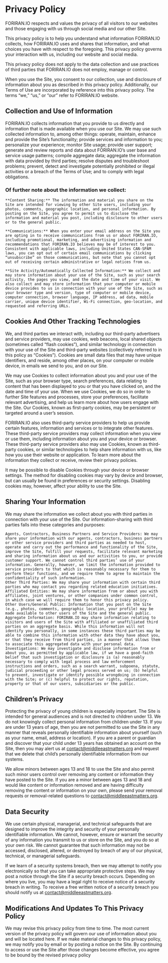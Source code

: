 # Privacy Policy

<!-- Template from Meddle East Matters -->

FORIRAN.IO respects and values the privacy of all visitors to our websites and those engaging with us through social media and our other Site.

This privacy policy is to help you understand what information FORIRAN.IO collects, how FORIRAN.IO uses and shares that information, and what choices you have with respect to the foregoing. This privacy policy governs your interaction with us, including our website and social media.

This privacy policy does not apply to the data collection and use practices of third parties that FORIRAN.IO does not employ, manage or control.

When you use the Site, you consent to our collection, use and disclosure of information about you as described in this privacy policy. Additionally, our Terms of Use are incorporated by reference into this privacy policy. The terms “we,” “us,” or “our” refer to FORIRAN.IO website.

## Collection and Use of Information

FORIRAN.IO collects information that you provide to us directly and information that is made available when you use our Site. We may use such collected information to, among other things: operate, maintain, enhance and provide the Site’s functionality; provide services and information to you; personalize your experience; monitor Site usage; provide user support; generate and review reports and data about FORIRAN.IO’s user base and service usage patterns; compile aggregate data; aggregate the information with data provided by third parties; resolve disputes and troubleshoot problems; prevent, detect and investigate potentially prohibited or illegal activities or a breach of the Terms of Use; and to comply with legal obligations.

### Of further note about the information we collect:

    **Content Sharing:** The information and material you share on the Site are intended for viewing by other Site users, including your photos, comments, geographic location, and personal information. By posting on the Site, you agree to permit us to disclose the information and material you post, including disclosure to other users or to the general public.

    **Communications:** When you enter your email address on the Site you are opting in to receive communications from us or about FORIRAN.IO, including promotional, marketing, and advertising information and recommendations that FORIRAN.IO believes may be of interest to you. Consistent with applicable laws, including United States CAN-SPAM laws, you can opt out of certain email communications by clicking “unsubscribe” on those communications, but note that you cannot opt out of receiving certain administrative or legal notices from us.

    **Site Activity/Automatically Collected Information:** We collect and may store information about your use of the Site, such as your search activity, the pages you view, and the date and time of your visit. We also collect and may store information that your computer or mobile device provides to us in connection with your use of the Site, such as your browser type and version, type of computer or mobile device, computer connection, browser language, IP address, ad data, mobile carrier, unique device identifier, Wi-Fi connection, geo-location, and requested and referring URLs.

## Cookies And Other Tracking Technologies

We, and third parties we interact with, including our third-party advertisers and service providers, may use cookies, web beacons, local shared objects (sometimes called “flash cookies”), and similar technology in connection with your use of the Site and third-party websites (collectively referred to in this policy as “Cookies”). Cookies are small data files that may have unique identifiers, and reside, among other places, on your computer or mobile device, in emails we send to you, and on our Site.

We may use Cookies to collect information about you and your use of the Site, such as your browser type, search preferences, data relating to content that has been displayed to you or that you have clicked on, and the date and time of your use. When we use Cookies, we do so in order to further Site features and processes, store your preferences, facilitate relevant advertising, and help us learn more about how users engage with the Site. Our Cookies, known as first-party cookies, may be persistent or targeted around a user’s session.

FORIRAN.IO also uses third-party service providers to help us provide certain features, information and services or to integrate other features. These third-party service providers may collect information when you view or use them, including information about you and your device or browser. These third-party service providers also may use Cookies, known as third-party cookies, or similar technologies to help share information with us, like how you use their website or application. To learn more about the information they collect or receive, review their privacy policies.

It may be possible to disable Cookies through your device or browser settings. The method for disabling cookies may vary by device and browser, but can usually be found in preferences or security settings. Disabling cookies may, however, affect your ability to use the Site.

## Sharing Your Information

We may share the information we collect about you with third parties in connection with your use of the Site. Our information-sharing with third parties falls into these categories and purposes:

    Agents, Contractors, Business Partners and Service Providers: We may share your information with our agents, contractors, business partners or other service providers and third parties as needed to host, operate and carry out the performance and functionality of the Site, improve the Site, fulfill your requests, facilitate relevant marketing and sharing information about us and our activities to you, or provide customer support. We cannot control third parties’ use of your information. Generally, however, we limit the information provided to service providers to that which is reasonably necessary for them to perform their functions, and we require them to agree to maintain the confidentiality of such information.
    Other Third Parties: We may share your information with certain third parties who may contact you regarding related education initiatives.
    Affiliated Entities: We may share information from or about you with affiliates, joint ventures, or other companies under common control, in which case we will require them to honor this privacy policy.
    Other Users/General Public: Information that you post on the Site (e.g., photos, comments, geographic location, your profile) may be made available to other users of the Site and the general public.
    Aggregate Information: FORIRAN.IO may share information relating to visitors and users of the Site with affiliated or unaffiliated third parties on an aggregate basis. While this information will not identify you personally, in some instances these third parties may be able to combine this information with other data they have about you, or that they receive from third parties, in a manner that allows them to associate this aggregated data with your personal data.
    Investigations: We may investigate and disclose information from or about you, as permitted by applicable law, if we have a good-faith belief that such investigation or disclosure is (a) reasonably necessary to comply with legal process and law enforcement instructions and orders, such as a search warrant, subpoena, statute, judicial proceeding or other legal process served on us; (b) helpful to prevent, investigate or identify possible wrongdoing in connection with the Site; or (c) helpful to protect our rights, reputation, property or that of our users, subsidiaries or the public.

## Children’s Privacy

Protecting the privacy of young children is especially important. The Site is intended for general audiences and is not directed to children under 13. We do not knowingly collect personal information from children under 13. If you are under 13 years of age, then you are not permitted to use the Site in any manner that reveals personally identifiable information about yourself (such as your name, email, address or location). If you are a parent or guardian and discover that your child under 13 years has obtained an account on the Site, then you may alert us at contact@middleeastmatters.org and request that we delete that child’s personally identifiable information from our systems.

We allow minors between ages 13 and 18 to use the Site and also permit such minor users control over removing any content or information they have posted to the Site. If you are a minor between ages 13 and 18 and would like content or information removed and are having difficulty removing the content or information on your own, please send your removal requests or removal-related questions to contact@middleeastmatters.org.

## Data Security

We use certain physical, managerial, and technical safeguards that are designed to improve the integrity and security of your personally identifiable information. We cannot, however, ensure or warrant the security of any information you transmit to us or store on the Site, and you do so at your own risk. We cannot guarantee that such information may not be accessed, disclosed, altered, or destroyed by breach of any of our physical, technical, or managerial safeguards.

If we learn of a security systems breach, then we may attempt to notify you electronically so that you can take appropriate protective steps. We may post a notice through the Site if a security breach occurs. Depending on where you live, you may have a legal right to receive notice of a security breach in writing. To receive a free written notice of a security breach you should notify us at contact@middleeastmatters.org.

## Modifications And Updates To This Privacy Policy

We may revise this privacy policy from time to time. The most current version of the privacy policy will govern our use of information about you and will be located here. If we make material changes to this privacy policy, we may notify you by email or by posting a notice on the Site. By continuing to access or use the Site after those changes become effective, you agree to be bound by the revised privacy policy
